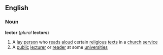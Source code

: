 ==English==
===Noun===
'''lector''' (''plural'' '''lectors''')
#A [[lay]] [[person]] who [[read]]s [[aloud]] certain [[religious]] [[text]]s in a [[church]] [[service]]
#A [[public]] [[lecturer]] or [[reader]] at some [[universities]]